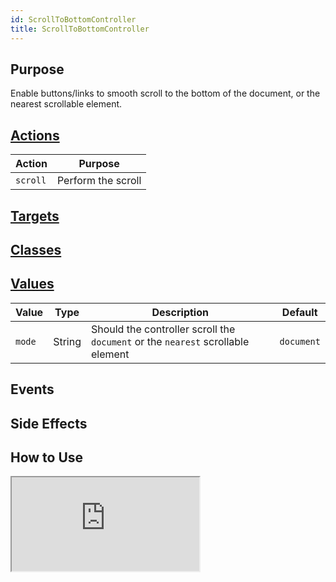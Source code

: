 ```yaml
---
id: ScrollToBottomController
title: ScrollToBottomController
---
```




## Purpose

Enable buttons/links to smooth scroll to the bottom of the document, or the nearest scrollable element.


## [Actions](https://stimulus.hotwire.dev/reference/actions)

| Action   | Purpose            |
|----------|--------------------|
| `scroll` | Perform the scroll |

## [Targets](https://stimulus.hotwire.dev/reference/targets)
<NoTargets/>

## [Classes](https://stimulus.hotwire.dev/reference/classes)
<NoClasses/>

## [Values](https://stimulus.hotwire.dev/reference/values)


| Value  | Type   | Description                                                                     | Default    |
|--------|--------|---------------------------------------------------------------------------------|------------|
| `mode` | String | Should the controller scroll the `document` or the `nearest` scrollable element | `document` |

## Events
<NoEvents/>

## Side Effects
<NoSideEffects/>


## How to Use


<iframe
  src="https://stimulus-library.netlify.app/controllers/scroll_top_controller.html"
  style={{width: "100%", height: "500px", border: "0", borderRadius: "4px", overflow: "hidden"}}
  sandbox="allow-forms allow-modals allow-popups allow-presentation allow-same-origin allow-scripts"
/>


## See Also

[Scroll Container Controller](./ScrollContainerController)
[Scroll To Controller](./ScrollToController)
[Scroll To Top Controller](./ScrollToTopController)
[Scroll Into Focus Controller](./ScrollIntoFocusController)
